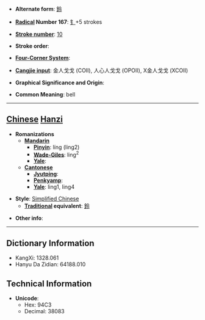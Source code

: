 * '''Alternate form''': [[鈴]]

* '''[[Wiktionary:Chinese radical index| Radical]] Number 167''': [[Wiktionary:Chinese radical index 钅|钅]]+5 strokes

* '''[[Wiktionary:Chinese total strokes index|Stroke number]]''': [[Wiktionary:Chinese total strokes index 10|10]]

* '''Stroke order''': 

* '''[[Wiktionary:Chinese four corner index|Four-Corner System]]''': 

* '''[[Wiktionary:Chinese Cangjie index|Cangjie input]]''': 金人戈戈 (COII), 人心人戈戈 (OPOII), X金人戈戈 (XCOII)

* '''Graphical Significance and Origin''': 

* '''Common Meaning''': bell

----

== [[Chinese]] [[Hanzi]] ==

* '''Romanizations'''
** '''[[Mandarin]]'''
*** '''[[Pinyin]]''': líng (ling2)
*** '''[[Wade-Giles]]''': ling<sup>2</sup>
*** '''[[Yale]]''': 
** '''[[Cantonese]]'''
*** '''[[Jyutping]]''':
*** '''[[Penkyamp]]''': 
*** '''[[Yale]]''': ling1, ling4

* '''Style''': [[Simplified Chinese]] 
** '''[[Traditional Chinese|Traditional]] equivalent''': [[鈴]]

* '''Other info''': 

----

== Dictionary Information ==

* KangXi: 1328.061
* Hanyu Da Zidian: 64188.010

== Technical Information ==

* '''Unicode''':
** Hex: 94C3
** Decimal: 38083
